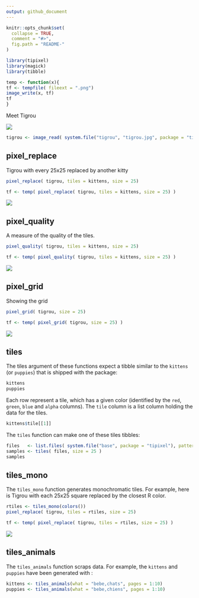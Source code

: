 ```yaml
---
output: github_document
---
```


<!-- README.md is generated from README.Rmd. Please edit that file -->

```r
knitr::opts_chunk$set(
  collapse = TRUE,
  comment = "#>",
  fig.path = "README-"
)
```

```r
library(tipixel)
library(magick)
library(tibble)

temp <- function(x){
tf <- tempfile( fileext = ".png")
image_write(x, tf) 
tf
}


```

Meet Tigrou

![](inst/tigrou/tigrou.jpg)

```r
tigrou <- image_read( system.file("tigrou", "tigrou.jpg", package = "tipixel") )
```

## pixel_replace

Tigrou with every 25x25 replaced by another kitty 

```r
pixel_replace( tigrou, tiles = kittens, size = 25)
```

```r
tf <- temp( pixel_replace( tigrou, tiles = kittens, size = 25) )
```

![](`r tf`)

## pixel_quality

A measure of the quality of the tiles. 

```r
pixel_quality( tigrou, tiles = kittens, size = 25)
```

```r
tf <- temp( pixel_quality( tigrou, tiles = kittens, size = 25) )
```

![](`r tf`)

## pixel_grid

Showing the grid

```r
pixel_grid( tigrou, size = 25)
```

```r
tf <- temp( pixel_grid( tigrou, size = 25) )
```

![](`r tf`)

## tiles

The tiles argument of these functions expect a tibble similar to the `kittens` (or `puppies`) that is shipped 
with the package: 

```r
kittens
puppies
```

Each row represent a tile, which has a given color (identified by the `red`, `green`, `blue` and `alpha` columns). 
The `tile` column is a list column holding the data for the tiles. 

```r
kittens$tile[[1]]
```

The `tiles` function can make one of these tiles tibbles: 

```r
files   <- list.files( system.file("base", package = "tipixel"), pattern = "jpg$", full.names = TRUE )
samples <- tiles( files, size = 25 )
samples
```

## tiles_mono 

The `tiles_mono` function generates monochromatic tiles. For example, here is Tigrou
with each 25x25 square replaced by the closest R color. 

```r
rtiles <- tiles_mono(colors())
pixel_replace( tigrou, tiles = rtiles, size = 25)
```

```r
tf <- temp( pixel_replace( tigrou, tiles = rtiles, size = 25) )
```

![](`r tf`)

## tiles_animals

The `tiles_animals` function scraps data. For example, the `kittens` and 
`puppies` have been generated with : 

```r
kittens <- tiles_animals(what = "bebe,chats", pages = 1:10)
puppies <- tiles_animals(what = "bebe,chiens", pages = 1:10)
```


